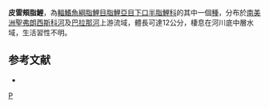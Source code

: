 {{Speciesbox 
| color = pink
| taxon = Apareiodon piracicabae
| status = NE
| status_system = IUCN3.1
| authority =  [[Eigenmann|Eigenmann]], 1907
| synonyms = *''Parodon piracicabae''<br /><small>Eigenmann, 1907</small>
*''Apareiodon piracicaba''<br /><small>Eigenmann, 1907</small>
}}
'''皮雷頰脂鯉'''，為[[輻鰭魚綱|輻鰭魚綱]][[脂鯉目|脂鯉目]][[脂鯉亞目|脂鯉亞目]][[下口半脂鯉科|下口半脂鯉科]]的其中一個[[種|種]]，分布於[[南美洲|南美洲]][[聖弗朗西斯科河|聖弗朗西斯科河]]及[[巴拉那河|巴拉那河]]上游流域，體長可達12公分，棲息在河川底中層水域，生活習性不明。

==参考文献==
{{refbegin}}
*{{FishBase_species|genus=Apareiodon|species=piracicabae|year=2013|month=8}}
{{refend}}
{{Taxonbar|from=Q5854929}}

[[Category:頰脂鯉屬|P]]


{{魚類小作品}}